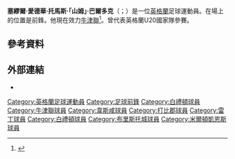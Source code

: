 {{noteTA
|G1=Football
|G2=uefa
|G3=EPL
|1=zh-hans:山姆;zh-hk:森;zh-tw:山姆;
|2=zh-hans:巴尔多克;zh-hk:巴鐸克;zh-tw:巴爾多克;
}}
{{Infobox football biography
| name  = 山姆·巴爾多克<br/>Sam Baldock
| image = SamBaldock.jpg
| image_size = 250
| caption = 
| fullname = Samuel Edward Thomas Baldock<ref>{{Cite news |title=List of Players – 2009 FIFA U-20 World Cup |url=http://www.fifadata.com/document/FWYC/2009/PDF/FWYC_2009_SquadLists.pdf |work=[[FIFA|Fédération Internationale de Football Association]] |accessdate=27 May 2012 |archive-date=2018-07-02 |archive-url=https://web.archive.org/web/20180702150807/https://www.fifadata.com/document/FWYC/2009/PDF/FWYC_2009_SquadLists.pdf |dead-url=no }}</ref>
| birth_date = {{Birth date and age|df=y|1989|3|15}}
| birth_place = [[英格蘭|英格蘭]][[白金漢|白金漢]]
| height = {{convert|1.70|m|order=flip}}<ref>{{Cite web |url=https://www.readingfc.co.uk/teams/first-team/forward/sam-baldock/ |title=Sam Baldock - Forward - Reading FC |website=www.readingfc.co.uk |publisher=[[Reading_F.C.|Reading F.C.]] |access-date=21 March 2020 |archive-date=2021-04-10 |archive-url=https://web.archive.org/web/20210410150827/https://www.readingfc.co.uk/teams/first-team/forward/sam-baldock/ |dead-url=no }}</ref>
| currentclub = [[牛津聯|牛津聯]]
| clubnumber = 19
| position = 前鋒
| youthyears1 = 2003–2004
| youthclubs1 = [[溫布頓足球會|溫布頓]]
| youthyears2 = 2004–2005
| youthclubs2 = [[米尔顿凯恩斯足球俱乐部|米尔顿凯恩斯]]
| years1 = 2005–2011
| clubs1 = [[米尔顿凯恩斯足球俱乐部|米尔顿凯恩斯]]
| caps1 = 102
| goals1 = 33
| years2 = 2011–2012
| clubs2 = [[西汉姆联足球俱乐部|西汉姆联]]
| caps2 = 23
| goals2 = 5
| years3 = 2012–2014
| clubs3 = [[布里斯托尔城足球俱乐部|布里斯托尔城]]
| caps3 = 83
| goals3 = 34
| years4 = 2014–2018
| clubs4 = [[布莱顿足球俱乐部|布莱顿]]
| caps4 = 81
| goals4 = 18
| years5 = 2018–2021
| clubs5 = [[雷丁足球俱乐部|雷丁]]
| caps5 = 65
| goals5 = 10
| years6 = 2021–2022
| clubs6 = [[德比郡足球俱乐部|德比郡]]
| caps6 = 13
| goals6 = 2
| years7 = 2022–
| clubs7 = [[牛津聯|牛津聯]]
| caps7 = 3
| goals7 = 1
| club-update = 05:56, 22 Feb 2022 (UTC)
| nationalyears1 = 2009
| nationalteam1 = [[英格蘭20歲以下足球代表隊|英格蘭U20]]
| nationalcaps1 = 2
| nationalgoals1 = 0
| nationalteam-update = 18:38, 5 February 2014 (UTC)
}}
'''塞繆爾·愛德華·托馬斯·「山姆」·巴爾多克'''（{{lang-en|Samuel Edward Thomas "Sam" Baldock}}；{{bd|1989年|3月15日}}）是一位[[英格蘭|英格蘭]]足球運動員。在場上的位置是前鋒。他現在效力[[牛津聯|牛津聯]]<ref>{{cite web|url=http://www.bbc.co.uk/sport/0/football/28955078|title=BBC Sport — Sam Baldock: Brighton & Hove Albion sign Bristol City striker|work=BBC Sport|accessdate=11 September 2014|archive-date=2015-09-08|archive-url=https://web.archive.org/web/20150908052843/http://www.bbc.co.uk/sport/0/football/28955078|dead-url=no}}</ref>。曾代表英格蘭U20國家隊參賽。

==參考資料==
{{Reflist}}

==外部連結==
* {{soccerbase|id=43055}}

{{DEFAULTSORT:Baldock, Sam}}
[[Category:英格蘭足球運動員|Category:英格蘭足球運動員]]
[[Category:足球前鋒|Category:足球前鋒]]
[[Category:白禮頓球員|Category:白禮頓球員]]
[[Category:牛津聯球員|Category:牛津聯球員]]
[[Category:韋斯咸球員|Category:韋斯咸球員]]
[[Category:打比郡球員|Category:打比郡球員]]
[[Category:雷丁球員|Category:雷丁球員]]
[[Category:白禮頓球員|Category:白禮頓球員]]
[[Category:布里斯托城球員|Category:布里斯托城球員]]
[[Category:米爾頓凱恩斯球員|Category:米爾頓凱恩斯球員]]
{{Sport-bio-stub}}